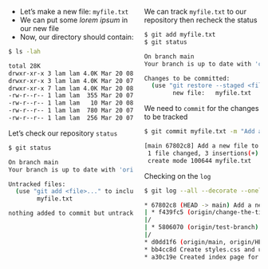 ::::: {.columns}

:::: {.column}
- Let's make a new file: `myfile.txt`
- We can put some *lorem ipsum* in our new file
- Now, our directory should contain:

```.bash
$ ls -lah
```

```.bash
total 28K
drwxr-xr-x 3 lam lam 4.0K Mar 20 08:13 .
drwxr-xr-x 3 lam lam 4.0K Mar 20 07:37 ..
drwxr-xr-x 7 lam lam 4.0K Mar 20 08:10 .git
-rw-r--r-- 1 lam lam  355 Mar 20 07:33 index.html
-rw-r--r-- 1 lam lam   10 Mar 20 08:13 myfile.txt
-rw-r--r-- 1 lam lam  780 Mar 20 07:33 README.md
-rw-r--r-- 1 lam lam  256 Mar 20 07:33 styles.css
```

::: {.fragment}
Let's check our repository `status`

```.bash
$ git status
```

```.bash
On branch main
Your branch is up to date with 'origin/main'.

Untracked files:
  (use "git add <file>..." to include in what will be committed)
        myfile.txt

nothing added to commit but untracked files present (use "git add" to track)
```
:::
::::

:::: {.column}
::: {.fragment}
We can track `myfile.txt` to our repository then recheck the status

```.bash
$ git add myfile.txt
$ git status
```

```.bash
On branch main
Your branch is up to date with 'origin/main'.

Changes to be committed:
  (use "git restore --staged <file>..." to unstage)
        new file:   myfile.txt
```
:::

:::{.fragment}
We need to `commit` for the changes to be tracked

```.bash
$ git commit myfile.txt -m "Add a new file to describe lorem ipsum"
```

```.bash
[main 67802c8] Add a new file to describe lorem ipsum
 1 file changed, 3 insertions(+)
 create mode 100644 myfile.txt
```

:::

:::{.fragment}
Checking on the `log`

```.bash
$ git log --all --decorate --oneline --graph

* 67802c8 (HEAD -> main) Add a new file to describe lorem ipsum
| * f439fc5 (origin/change-the-title) Update README.md
|/
| * 5806070 (origin/test-branch) Create test.md
|/
* d0dd1f6 (origin/main, origin/HEAD) Pointing to the guide for forking
* bb4cc8d Create styles.css and updated README
* a30c19e Created index page for future collaborative edits
```

:::

::::

:::::
